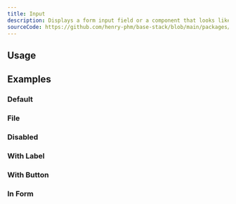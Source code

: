 ```yaml
---
title: Input
description: Displays a form input field or a component that looks like an input field.
sourceCode: https://github.com/henry-phm/base-stack/blob/main/packages/ui/src/components/Textfield.tsx
---
```


## Usage
<ComponentPreview name="InputDemo" className="max-w-[300px] mx-auto"  />

## Examples

### Default
<ComponentPreview name="InputDemo" className="max-w-[300px] mx-auto"  />

### File
<ComponentPreview name="InputFile" className="max-w-[300px] mx-auto"  />

### Disabled
<ComponentPreview name="InputDisabled" className="max-w-[300px] mx-auto"  />

### With Label
<ComponentPreview name="InputWithLabel" className="max-w-[300px] mx-auto"  />

### With Button
<ComponentPreview name="InputWithButton" className="max-w-[400px] mx-auto"  />

### In Form
<ComponentPreview name="InputForm" className="max-w-[400px] mx-auto"  />